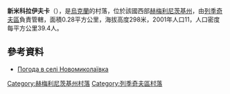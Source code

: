 {{coord|49|25|29|N|27|50|40|E|scale:100000|display=title}}

'''新米科拉伊夫卡'''（{{lang-uk|Новомиколаївка}}），是[[烏克蘭|烏克蘭]]的村落，位於該國西部[[赫梅利尼茨基州|赫梅利尼茨基州]]，由[[列季奇夫區|列季奇夫區]]負責管轄，面積0.28平方公里，海拔高度298米，2001年人口11，人口密度每平方公里39.4人。

==參考資料==
* [http://weather.in.ua/ua/hmel'nickaja/17730 Погода в селі Новомиколаївка] {{Wayback|url=http://weather.in.ua/ua/hmel%27nickaja/17730 |date=20111220054051 }}

{{DEFAULTSORT:Новомиколаївка}}
[[Category:赫梅利尼茨基州村落|Category:赫梅利尼茨基州村落]]
[[Category:列季奇夫區村落|Category:列季奇夫區村落]]


{{Khmelnytskyi-geo-stub}}